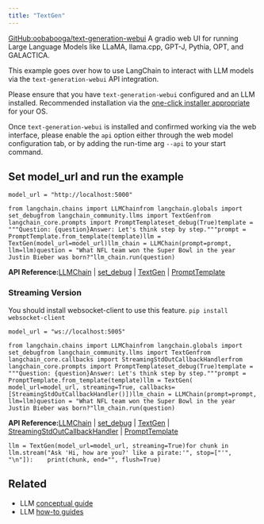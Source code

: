 ```yaml
---
title: "TextGen"
---
```


[GitHub:oobabooga/text-generation-webui](https://github.com/oobabooga/text-generation-webui) A gradio web UI for running Large Language Models like LLaMA, llama.cpp, GPT-J, Pythia, OPT, and GALACTICA.

This example goes over how to use LangChain to interact with LLM models via the `text-generation-webui` API integration.

Please ensure that you have `text-generation-webui` configured and an LLM installed. Recommended installation via the [one-click installer appropriate](https://github.com/oobabooga/text-generation-webui#one-click-installers) for your OS.

Once `text-generation-webui` is installed and confirmed working via the web interface, please enable the `api` option either through the web model configuration tab, or by adding the run-time arg `--api` to your start command.

## Set model\_url and run the example

```
model_url = "http://localhost:5000"
```

```
from langchain.chains import LLMChainfrom langchain.globals import set_debugfrom langchain_community.llms import TextGenfrom langchain_core.prompts import PromptTemplateset_debug(True)template = """Question: {question}Answer: Let's think step by step."""prompt = PromptTemplate.from_template(template)llm = TextGen(model_url=model_url)llm_chain = LLMChain(prompt=prompt, llm=llm)question = "What NFL team won the Super Bowl in the year Justin Bieber was born?"llm_chain.run(question)
```

**API Reference:**[LLMChain](https://python.langchain.com/api_reference/langchain/chains/langchain.chains.llm.LLMChain.html) | [set\_debug](https://python.langchain.com/api_reference/langchain/globals/langchain.globals.set_debug.html) | [TextGen](https://python.langchain.com/api_reference/community/llms/langchain_community.llms.textgen.TextGen.html) | [PromptTemplate](https://python.langchain.com/api_reference/core/prompts/langchain_core.prompts.prompt.PromptTemplate.html)

### Streaming Version

You should install websocket-client to use this feature. `pip install websocket-client`

```
model_url = "ws://localhost:5005"
```

```
from langchain.chains import LLMChainfrom langchain.globals import set_debugfrom langchain_community.llms import TextGenfrom langchain_core.callbacks import StreamingStdOutCallbackHandlerfrom langchain_core.prompts import PromptTemplateset_debug(True)template = """Question: {question}Answer: Let's think step by step."""prompt = PromptTemplate.from_template(template)llm = TextGen(    model_url=model_url, streaming=True, callbacks=[StreamingStdOutCallbackHandler()])llm_chain = LLMChain(prompt=prompt, llm=llm)question = "What NFL team won the Super Bowl in the year Justin Bieber was born?"llm_chain.run(question)
```

**API Reference:**[LLMChain](https://python.langchain.com/api_reference/langchain/chains/langchain.chains.llm.LLMChain.html) | [set\_debug](https://python.langchain.com/api_reference/langchain/globals/langchain.globals.set_debug.html) | [TextGen](https://python.langchain.com/api_reference/community/llms/langchain_community.llms.textgen.TextGen.html) | [StreamingStdOutCallbackHandler](https://python.langchain.com/api_reference/core/callbacks/langchain_core.callbacks.streaming_stdout.StreamingStdOutCallbackHandler.html) | [PromptTemplate](https://python.langchain.com/api_reference/core/prompts/langchain_core.prompts.prompt.PromptTemplate.html)

```
llm = TextGen(model_url=model_url, streaming=True)for chunk in llm.stream("Ask 'Hi, how are you?' like a pirate:'", stop=["'", "\n"]):    print(chunk, end="", flush=True)
```

## Related

* LLM [conceptual guide](/src/oss/concepts/text_llms)
* LLM [how-to guides](/src/oss/how_to/#llms)
